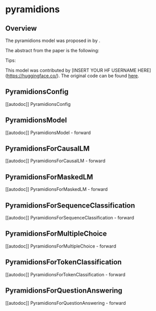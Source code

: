<!--Copyright 2020 The HuggingFace Team. All rights reserved.

Licensed under the Apache License, Version 2.0 (the "License"); you may not use this file except in compliance with
the License. You may obtain a copy of the License at

http://www.apache.org/licenses/LICENSE-2.0

Unless required by applicable law or agreed to in writing, software distributed under the License is distributed on
an "AS IS" BASIS, WITHOUT WARRANTIES OR CONDITIONS OF ANY KIND, either express or implied. See the License for the
specific language governing permissions and limitations under the License.
-->

# pyramidions

## Overview

The pyramidions model was proposed in [<INSERT PAPER NAME HERE>](<INSERT PAPER LINK HERE>) by <INSERT AUTHORS HERE>.
<INSERT SHORT SUMMARY HERE>

The abstract from the paper is the following:

*<INSERT PAPER ABSTRACT HERE>*

Tips:

<INSERT TIPS ABOUT MODEL HERE>

This model was contributed by [INSERT YOUR HF USERNAME HERE](https://huggingface.co/<INSERT YOUR HF USERNAME HERE>).
The original code can be found [here](<INSERT LINK TO GITHUB REPO HERE>).


## PyramidionsConfig

[[autodoc]] PyramidionsConfig

## PyramidionsModel

[[autodoc]] PyramidionsModel
    - forward

## PyramidionsForCausalLM

[[autodoc]] PyramidionsForCausalLM
    - forward

## PyramidionsForMaskedLM

[[autodoc]] PyramidionsForMaskedLM
    - forward

## PyramidionsForSequenceClassification

[[autodoc]] PyramidionsForSequenceClassification
    - forward

## PyramidionsForMultipleChoice

[[autodoc]] PyramidionsForMultipleChoice
    - forward

## PyramidionsForTokenClassification

[[autodoc]] PyramidionsForTokenClassification
    - forward

## PyramidionsForQuestionAnswering

[[autodoc]] PyramidionsForQuestionAnswering
    - forward
